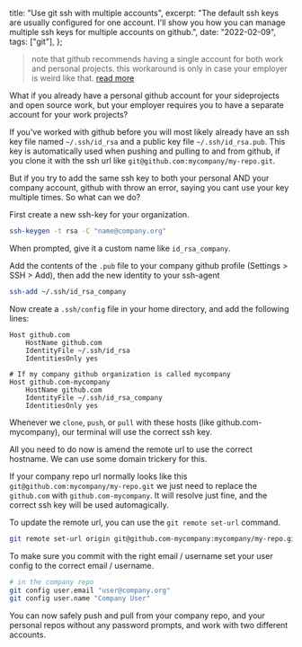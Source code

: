   title: "Use git ssh with multiple accounts",
  excerpt:
    "The default ssh keys are usually configured for one account. I'll show you how you can manage multiple ssh keys for multiple accounts on github.",
  date: "2022-02-09",
  tags: ["git"],
};

> note that github recommends having a single account for both work and personal projects. this workaround is only in case your employer is weird like that. [read more](https://github.community/t/using-one-account-for-all-your-projects/10197)

What if you already have a personal github account for your sideprojects and open source work, but your employer requires you to have a separate account for your work projects?

If you've worked with github before you will most likely already have an ssh key file named `~/.ssh/id_rsa` and a public key file `~/.ssh/id_rsa.pub`. This key is automatically used when pushing and pulling to and from github, if you clone it with the ssh url like `git@github.com:mycompany/my-repo.git`.

But if you try to add the same ssh key to both your personal AND your company account, github with throw an error, saying you cant use your key multiple times. So what can we do?

First create a new ssh-key for your organization.

```bash
ssh-keygen -t rsa -C "name@company.org"
```

When prompted, give it a custom name like `id_rsa_company`.

Add the contents of the `.pub` file to your company github profile (Settings > SSH > Add), then add the new identity to your ssh-agent

```bash
ssh-add ~/.ssh/id_rsa_company
```

Now create a `.ssh/config` file in your home directory, and add the following lines:

```
Host github.com
    HostName github.com
    IdentityFile ~/.ssh/id_rsa
    IdentitiesOnly yes

# If my company github organization is called mycompany
Host github.com-mycompany
    HostName github.com
    IdentityFile ~/.ssh/id_rsa_company
    IdentitiesOnly yes
```

Whenever we `clone`, `push`, or `pull` with these hosts (like github.com-mycompany), our terminal will use the correct ssh key.

All you need to do now is amend the remote url to use the correct hostname. We can use some domain trickery for this.

If your company repo url normally looks like this `git@github.com:mycompany/my-repo.git` we just need to replace the `github.com` with `github.com-mycompany`. It will resolve just fine, and the correct ssh key will be used automagically.

To update the remote url, you can use the `git remote set-url` command.

```bash
git remote set-url origin git@github.com-mycompany:mycompany/my-repo.git
```

To make sure you commit with the right email / username set your user config to the correct email / username.

```bash
# in the company repo
git config user.email "user@company.org"
git config user.name "Company User"
```

You can now safely push and pull from your company repo, and your personal repos without any password prompts, and work with two different accounts.
